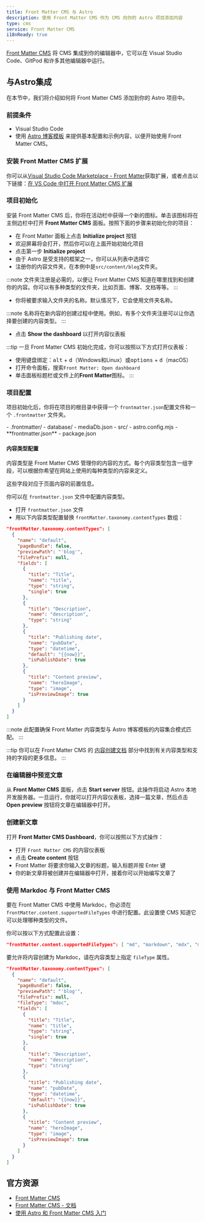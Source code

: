 ```yaml
---
title: Front Matter CMS 与 Astro
description: 使用 Front Matter CMS 作为 CMS 向你的 Astro 项目添加内容
type: cms
service: Front Matter CMS
i18nReady: true
---
```


[Front Matter CMS](https://frontmatter.codes/) 将 CMS 集成到你的编辑器中，它可以在 Visual Studio Code、GitPod 和许多其他编辑器中运行。

## 与Astro集成

在本节中，我们将介绍如何将 Front Matter CMS 添加到你的 Astro 项目中。

### 前提条件 

- Visual Studio Code
- 使用 [Astro 博客模板](https://github.com/withastro/astro/tree/main/examples/blog) 来提供基本配置和示例内容，以便开始使用 Front Matter CMS。

### 安装 Front Matter CMS 扩展

你可以从[Visual Studio Code Marketplace - Front Matter](https://marketplace.visualstudio.com/items?itemName=eliostruyf.vscode-front-matter)获取扩展，或者点击以下链接：[在 VS Code 中打开 Front Matter CMS 扩展](vscode:extension/eliostruyf.vscode-front-matter)

### 项目初始化

安装 Front Matter CMS 后，你将在活动栏中获得一个新的图标。单击该图标将在主侧边栏中打开 **Front Matter CMS** 面板。按照下面的步骤来初始化你的项目：

- 在 Front Matter 面板上点击 **Initialize project** 按钮
- 欢迎屏幕将会打开，然后你可以在上面开始初始化项目
- 点击第一步 **Initialize project**
- 由于 Astro 是受支持的框架之一，你可以从列表中选择它
- 注册你的内容文件夹，在本例中是`src/content/blog`文件夹。

:::note
文件夹注册是必需的，以便让 Front Matter CMS 知道在哪里找到和创建你的内容。你可以有多种类型的文件夹，比如页面、博客、文档等等。
:::

- 你将被要求输入文件夹的名称。默认情况下，它会使用文件夹名称。

:::note
名称将在新内容的创建过程中使用。例如，有多个文件夹注册可以让你选择要创建的内容类型。
:::

- 点击 **Show the dashboard** 以打开内容仪表板

:::tip
一旦 Front Matter CMS 初始化完成，你可以按照以下方式打开仪表板：

- 使用键盘绑定：<kbd>alt</kbd> + <kbd>d</kbd>（Windows和Linux）或<kbd>options</kbd> + <kbd>d</kbd>（macOS）
- 打开命令面板，搜索`Front Matter: Open dashboard`
- 单击面板标题栏或文件上的**Front Matter**图标。
:::

### 项目配置

项目初始化后，你将在项目的根目录中获得一个 `frontmatter.json`配置文件和一个 `.frontmatter` 文件夹。

<FileTree title="Project Structure">
- .frontmatter/
  - database/
    - mediaDb.json
- src/
- astro.config.mjs
- **frontmatter.json**
- package.json
</FileTree>

#### 内容类型配置

内容类型是 Front Matter CMS 管理你的内容的方式。每个内容类型包含一组字段，可以根据你希望在网站上使用的每种类型的内容来定义。

这些字段对应于页面内容的前置信息。

你可以在 `frontmatter.json` 文件中配置内容类型。

- 打开 `frontmatter.json` 文件
- 用以下内容类型配置替换 `frontMatter.taxonomy.contentTypes` 数组：

```json title="frontmatter.json"
"frontMatter.taxonomy.contentTypes": [
  {
    "name": "default",
    "pageBundle": false,
    "previewPath": "'blog'",
    "filePrefix": null,
    "fields": [
      {
        "title": "Title",
        "name": "title",
        "type": "string",
        "single": true
      },
      {
        "title": "Description",
        "name": "description",
        "type": "string"
      },
      {
        "title": "Publishing date",
        "name": "pubDate",
        "type": "datetime",
        "default": "{{now}}",
        "isPublishDate": true
      },
      {
        "title": "Content preview",
        "name": "heroImage",
        "type": "image",
        "isPreviewImage": true
      }
    ]
  }
]
```

:::note
此配置确保 Front Matter 内容类型与 Astro 博客模板的内容集合模式匹配。
:::

:::tip
你可以在 Front Matter CMS 的 [内容创建文档](https://frontmatter.codes/docs/content-creation) 部分中找到有关内容类型和支持的字段的更多信息。
:::

### 在编辑器中预览文章

从 **Front Matter CMS** 面板，点击 **Start server** 按钮。此操作将启动 Astro 本地开发服务器。一旦运行，你就可以打开内容仪表板，选择一篇文章，然后点击 **Open preview** 按钮将文章在编辑器中打开。

### 创建新文章

打开 **Front Matter CMS Dashboard**，你可以按照以下方式操作： 

- 打开 `Front Matter CMS` 的内容仪表板
- 点击 **Create content** 按钮
- Front Matter 将要求你输入文章的标题，输入标题并按 Enter 键
- 你的新文章将被创建并在编辑器中打开，接着你可以开始编写文章了

### 使用 Markdoc 与 Front Matter CMS

要在 Front Matter CMS 中使用 Markdoc，你必须在 `frontMatter.content.supportedFileTypes` 中进行配置。此设置使 CMS 知道它可以处理哪种类型的文件。

你可以按以下方式配置此设置：

```json title="frontmatter.json"
"frontMatter.content.supportedFileTypes": [ "md", "markdown", "mdx", "mdoc" ]
```

要允许将内容创建为 Markdoc，请在内容类型上指定 `fileType` 属性。

```json title="frontmatter.json" ins={7}
"frontMatter.taxonomy.contentTypes": [
  {
    "name": "default",
    "pageBundle": false,
    "previewPath": "'blog'",
    "filePrefix": null,
    "fileType": "mdoc",
    "fields": [
      {
        "title": "Title",
        "name": "title",
        "type": "string",
        "single": true
      },
      {
        "title": "Description",
        "name": "description",
        "type": "string"
      },
      {
        "title": "Publishing date",
        "name": "pubDate",
        "type": "datetime",
        "default": "{{now}}",
        "isPublishDate": true
      },
      {
        "title": "Content preview",
        "name": "heroImage",
        "type": "image",
        "isPreviewImage": true
      }
    ]
  }
]
```

## 官方资源

- [Front Matter CMS](https://frontmatter.codes/)
- [Front Matter CMS - 文档](https://frontmatter.codes/docs/)
- [使用 Astro 和 Front Matter CMS 入门](https://youtu.be/xb6pZiier_E)